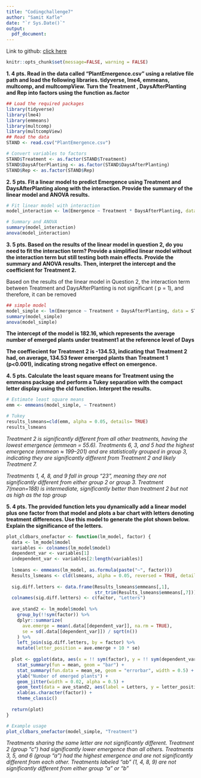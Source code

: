 ```yaml
---
title: "Codingchallenge7"
author: "Samit Kafle"
date: "`r Sys.Date()`"
output:
  pdf_document:
---
```

Link to github: [click here](https://github.com/SamitKafle/coding_challenge7.git)

```r
knitr::opts_chunk$set(message=FALSE, warning = FALSE)
```




**1.	4 pts. Read in the data called “PlantEmergence.csv” using a relative file path and load the following libraries. tidyverse, lme4, emmeans, multcomp, and multcompView. Turn the Treatment , DaysAfterPlanting  and Rep into factors using the function as.factor**

```r
## Load the required packages
library(tidyverse)
library(lme4)
library(emmeans)
library(multcomp)
library(multcompView)
## Read the data
STAND <- read.csv("PlantEmergence.csv")

# Convert variables to factors
STAND$Treatment <- as.factor(STAND$Treatment)
STAND$DaysAfterPlanting <- as.factor(STAND$DaysAfterPlanting)
STAND$Rep <- as.factor(STAND$Rep)
```


**2.	5 pts. Fit a linear model to predict Emergence using Treatment and DaysAfterPlanting along with the interaction. Provide the summary of the linear model and ANOVA results. **

```r
# Fit linear model with interaction
model_interaction <- lm(Emergence ~ Treatment * DaysAfterPlanting, data = STAND)

# Summary and ANOVA
summary(model_interaction)
anova(model_interaction)
```


**3.	5 pts. Based on the results of the linear model in question 2, do you need to fit the interaction term? Provide a simplified linear model without the interaction term but still testing both main effects. Provide the summary and ANOVA results. Then, interpret the intercept and the coefficient for Treatment 2.**

Based on the results of the linear model in Question 2, the interaction term between Treatment and DaysAfterPlanting is not significant ( p = 1), and therefore, it can be removed
```r
## simple model
model_simple <- lm(Emergence ~ Treatment + DaysAfterPlanting, data = STAND)
summary(model_simple)
anova(model_simple)
```

**The intercept of the model is 182.16, which represents the average number of emerged plants under treatment1 at the reference level of Days**

**The coeffiecient for Treatment 2 is -134.53, indicating that Treatment 2 had, on average, 134.53 fewer emerged plants than Treatment 1 (p<0.001), indicating strong negative effect on emergence.**


**4.	5 pts. Calculate the least square means for Treatment using the emmeans package and perform a Tukey separation with the compact letter display using the cld function. Interpret the results.**
```r
# Estimate least square means
emm <- emmeans(model_simple, ~ Treatment)

# Tukey 
results_lsmeans=cld(emm, alpha = 0.05, details= TRUE)
results_lsmeans
```

*Treatment 2 is significantly different from all other treatments, having the lowest emergence (emmean = 55.6). Treatments 6, 3, and 5 had the highest emergence (emmean ≈ 199–201) and are statistically grouped in group 3, indicating they are significantly different from Treatment 2 and likely Treatment 7.*

*Treatments 1, 4, 8, and 9 fall in group “23”, meaning they are not significantly different from either group 2 or group 3. Treatment 7(mean=188) is intermediate, significantly better than treatment 2 but not as high as the top group*


**5.	4 pts. The provided function lets you dynamically add a linear model plus one factor from that model and plots a bar chart with letters denoting treatment differences. Use this model to generate the plot shown below. Explain the significance of the letters.**
```r
plot_cldbars_onefactor <- function(lm_model, factor) {
  data <- lm_model$model
  variables <- colnames(lm_model$model)
  dependent_var <- variables[1]
  independent_var <- variables[2:length(variables)]
  
  lsmeans <- emmeans(lm_model, as.formula(paste("~", factor)))
  Results_lsmeans <- cld(lsmeans, alpha = 0.05, reversed = TRUE, details = TRUE, Letters = letters)
  
  sig.diff.letters <- data.frame(Results_lsmeans$emmeans[,1], 
                                 str_trim(Results_lsmeans$emmeans[,7]))
  colnames(sig.diff.letters) <- c(factor, "Letters")
  
  ave_stand2 <- lm_model$model %>%
    group_by(!!sym(factor)) %>%
    dplyr::summarize(
      ave.emerge = mean(.data[[dependent_var]], na.rm = TRUE),
      se = sd(.data[[dependent_var]]) / sqrt(n())
    ) %>%
    left_join(sig.diff.letters, by = factor) %>%
    mutate(letter_position = ave.emerge + 10 * se)
  
  plot <- ggplot(data, aes(x = !! sym(factor), y = !! sym(dependent_var))) + 
    stat_summary(fun = mean, geom = "bar") +
    stat_summary(fun.data = mean_se, geom = "errorbar", width = 0.5) +
    ylab("Number of emerged plants") + 
    geom_jitter(width = 0.02, alpha = 0.5) +
    geom_text(data = ave_stand2, aes(label = Letters, y = letter_position), size = 5) +
    xlab(as.character(factor)) +
    theme_classic()
  
  return(plot)
}

# Example usage
plot_cldbars_onefactor(model_simple, "Treatment")

```

*Treatments sharing the same letter are not significantly different. Treatment 2 (group “c”) had significantly lower emergence than all others. Treatments 3, 5, and 6 (group “a”) had the highest emergence and are not significantly different from each other. Treatments labeled “ab” (1, 4, 8, 9) are not significantly different from either group “a” or “b”*

